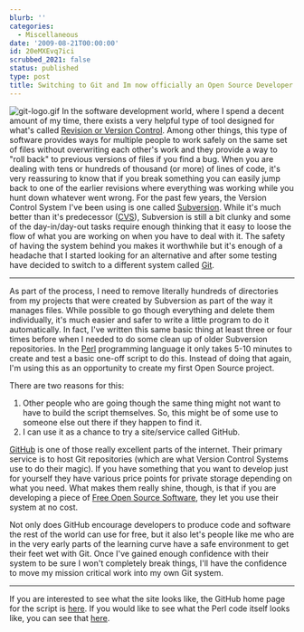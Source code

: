```yaml
---
blurb: ''
categories:
  - Miscellaneous
date: '2009-08-21T00:00:00'
id: 20eMXEvq7ici
scrubbed_2021: false
status: published
type: post
title: Switching to Git and Im now officially an Open Source Developer
---
```


![git-logo.gif](http://www.alanwsmith.com/blog/wp-content/uploads/2009/08/git-logo.gif)
In the software development world, where I spend a decent amount of
my time, there exists a very helpful type of tool designed for
what's called
[Revision or Version Control](http://en.wikipedia.org/wiki/Version_control_system).
Among other things, this type of software provides ways for
multiple people to work safely on the same set of files without
overwriting each other's work and they provide a way to "roll back"
to previous versions of files if you find a bug. When you are
dealing with tens or hundreds of thousand (or more) of lines of
code, it's very reassuring to know that if you break something you
can easily jump back to one of the earlier revisions where
everything was working while you hunt down whatever went wrong. For
the past few years, the Version Control System I've been using is
one called [Subversion](http://subversion.tigris.org/). While it's
much better than it's predecessor
([CVS](http://en.wikipedia.org/wiki/Concurrent_Versions_System)),
Subversion is still a bit clunky and some of the day-in/day-out
tasks require enough thinking that it easy to loose the flow of
what you are working on when you have to deal with it. The safety
of having the system behind you makes it worthwhile but it's enough
of a headache that I started looking for an alternative and after
some testing have decided to switch to a different system called
[Git](http://git-scm.com/).


* * * * *

As part of the process, I need to remove literally hundreds of
directories from my projects that were created by Subversion as
part of the way it manages files. While possible to go though
everything and delete them individually, it's much easier and safer
to write a little program to do it automatically.
In fact, I've written this same basic thing at least three or four
times before when I needed to do some clean up of older Subversion
repositories. In the [Perl](http://en.wikipedia.org/wiki/Perl)
programming language it only takes 5-10 minutes to create and test
a basic one-off script to do this. Instead of doing that again, I'm
using this as an opportunity to create my first Open Source
project.

There are two reasons for this:

1.  Other people who are going though the same thing might not want
    to have to build the script themselves. So, this might be of some
    use to someone else out there if they happen to find it.
2.  I can use it as a chance to try a site/service called GitHub.

[GitHub](https://github.com/) is one of those really excellent
parts of the internet. Their primary service is to host Git
repositories (which are what Version Control Systems use to do
their magic). If you have something that you want to develop just
for yourself they have various price points for private storage
depending on what you need. What makes them really shine, though,
is that if you are developing a piece of
[Free Open Source Software](http://en.wikipedia.org/wiki/Free_and_open_source_software),
they let you use their system at no cost.

Not only does GitHub encourage developers to produce code and
software the rest of the world can use for free, but it also let's
people like me who are in the very early parts of the learning
curve have a safe environment to get their feet wet with Git. Once
I've gained enough confidence with their system to be sure I won't
completely break things, I'll have the confidence to move my
mission critical work into my own Git system.


* * * * *

If you are interested to see what the site looks like, the GitHub
home page for the script is
[here](http://github.com/StimulatingPixels/remove-svn-dirs/tree/master).
If you would like to see what the Perl code itself looks like, you
can see that
[here](http://github.com/StimulatingPixels/remove-svn-dirs/blob/b2c8a38823b053f001bcb1b5b6ad5ebdf485921a/remove-svn-dirs.pl).

